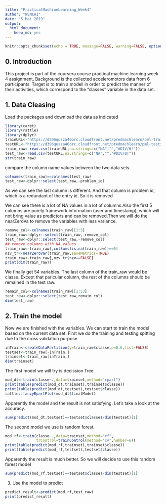 ---
title: "PracticalMachineLearning_Week4"
author: "WENCAI"
date: "5 Mai 2019"
output: 
  html_document: 
    keep_md: yes
---

```{r setup, include=FALSE}
knitr::opts_chunk$set(echo = TRUE, message=FALSE, warning=FALSE, options(tinytex.verbose = TRUE))
```

## 0. Introduction
This project is part of the coursera course practical machine learning week 4 assignment. Background is the collected acceleromotors data from 6 participants. Target is to train a modell in order to predict the manner of their activities, which correspond to the "classes" variable in the data set.

## 1. Data Cleasing
Load the packages and download the data as indicated

```{r}
library(caret)
library(rattle)
library(dplyr)
trainURL<-"https://d396qusza40orc.cloudfront.net/predmachlearn/pml-training.csv"
testURL<-"https://d396qusza40orc.cloudfront.net/predmachlearn/pml-testing.csv"
train_raw<-read.csv(trainURL,na.strings=c("NA","","#DIV/0!"))
test_raw<-read.csv(testURL,na.strings=c("NA","","#DIV/0!"))
str(train_raw)
```

compare the column name values between the two data sets
```{r}
colnames(train_raw)==colnames(test_raw)
test_raw<-dplyr::select(test_raw,-problem_id)
```
As we can see the last column is different. And that column is problem id, which is a redundant of the entry id. So it is removed

We can see there is a lot of NA values in a lot of columns.Also the first 5 columns are purely framework information (user and timestamp), which will not bring value as predictors and can be removed.Then we will do the nearZeroVa to remove the variables with less variance.

```{r}
remove_col<-colnames(train_raw)[1:5]
train_raw<-dplyr::select(train_raw,-remove_col)
test_raw<-dplyr::select(test_raw,-remove_col)
## remove columns with NA values
train_raw<-train_raw[,colSums(is.na(train_raw))==0]
nzv_tr<-nearZeroVar(train_raw,saveMetrics=TRUE)
train_raw<-train_raw[,nzv_tr$nzv==FALSE]
print(dim(train_raw))
```

We finally get 54 variables. The last column of the train_raw would be classe. Except that paricular column, the rest of the columns should be remained in the test raw.
```{r}
remain_col<-colnames(train_raw)[1:53]
test_raw<-dplyr::select(test_raw,remain_col)
dim(test_raw)
```

## 2. Train the model

Now we are finished with the variables. We can start to train the model based on the current data set. First we do the training and testing spitting due to the cross validation purpose.

```{r}
inTrain<-createDataPartition(y=train_raw$classe,p=0.6,list=FALSE)
testset<-train_raw[-inTrain,]
trainset<-train_raw[inTrain,]
dim(trainset)
```

The first model we will try is decission Tree.
```{r}
mod_dt<-train(classe~.,data=trainset,method="rpart")
print(table(predict(mod_dt,trainset),trainset$classe))
print(table(predict(mod_dt,testset),testset$classe))
rattle::fancyRpartPlot(mod_dt$finalModel)
```

Apparently the model and the result is not satisfying. Let's take a look at the accuracy.
```{r}
sum(predict(mod_dt,testset)==testset$classe)/dim(testset)[1]
```

The second model we use is random forest.
```{r}
mod_rf<-train(classe~.,data=trainset,method="rf",
              trControl=trainControl(method="cv",number=6))
print(table(predict(mod_rf,trainset),trainset$classe))
print(table(predict(mod_rf,testset),testset$classe))
```

Apparently the result is much better. So we will decide to use this random forest model

```{r}
sum(predict(mod_rf,testset)==testset$classe)/dim(testset)[1]
```

3. Use the model to predict

```{r}
predict_result<-predict(mod_rf,test_raw)
print(predict_result)
```

